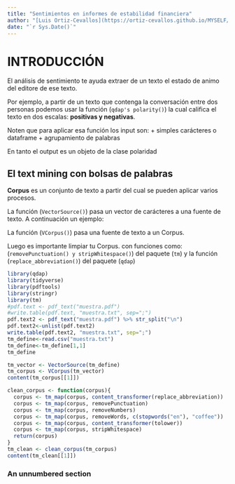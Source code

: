 ```yaml
--- 
title: "Sentimientos en informes de estabilidad financiera"
author: "[Luis Ortiz-Cevallos](https://ortiz-cevallos.github.io/MYSELF/)"
date: "`r Sys.Date()`"
---
```


# INTRODUCCIÓN

El análisis de sentimiento te ayuda extraer de un texto el estado de animo del editore de ese texto.

Por ejemplo, a partir de un texto que contenga la conversación entre dos personas podemos usar la función (`qdap's polarity()`) la cual califica el texto en dos escalas: **positivas y negativas**. 

Noten que para aplicar esa función los input son:
+   simples carácteres o dataframe
+   agrupamiento de palabras

En tanto el output es un objeto de la clase polaridad 



## El text mining con bolsas de palabras

**Corpus** es un conjunto de texto a partir del cual se pueden aplicar varios procesos.

La función (`VectorSource()`) pasa un vector de carácteres a una fuente de texto. A continuación un ejemplo:

La función (`VCorpus()`) pasa una fuente de texto a un Corpus.

Luego es importante limpiar tu Corpus. con funciones como: (`removePunctuation() y stripWhitespace()`) del paquete (`tm`) y la función 
(`replace_abbreviation()`) del paquete (`qdap`)

```r
library(qdap)
library(tidyverse)
library(pdftools)
library(stringr)
library(tm)
#pdf.text <- pdf_text("muestra.pdf") 
#write.table(pdf.text, "muestra.txt", sep=";")
pdf.text2 <- pdf_text("muestra.pdf") %>% str_split("\n") 
pdf.text2<-unlist(pdf.text2)
write.table(pdf.text2, "muestra.txt", sep=";")
tm_define<-read.csv("muestra.txt")
tm_define<-tm_define[1,1]
tm_define
```


```r
tm_vector <- VectorSource(tm_define)
tm_corpus <- VCorpus(tm_vector)
content(tm_corpus[[1]])
```

```r
clean_corpus <- function(corpus){
  corpus <- tm_map(corpus, content_transformer(replace_abbreviation))
  corpus <- tm_map(corpus, removePunctuation)
  corpus <- tm_map(corpus, removeNumbers)
  corpus <- tm_map(corpus, removeWords, c(stopwords("en"), "coffee"))
  corpus <- tm_map(corpus, content_transformer(tolower))
  corpus <- tm_map(corpus, stripWhitespace)
  return(corpus)
}
tm_clean <- clean_corpus(tm_corpus)
content(tm_clean[[1]])
```
### An unnumbered section {-}

